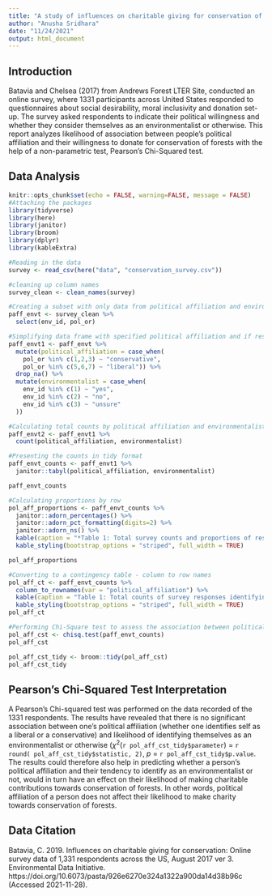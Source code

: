 ```yaml
---
title: "A study of influences on charitable giving for conservation of forests (Aug 2017)"
author: "Anusha Sridhara"
date: "11/24/2021"
output: html_document
---
```


## Introduction

Batavia and Chelsea (2017) from Andrews Forest LTER Site, conducted an online survey, where 1331 participants across United States responded to questionnaires about social desirability, moral inclusivity and donation set-up. The survey asked respondents to indicate their political willingness and whether they consider themselves as an environmentalist or otherwise. This report analyzes likelihood of association between people's political affiliation and their willingness to donate for conservation of forests with the help of a non-parametric test, Pearson's Chi-Squared test.

## Data Analysis
```r
knitr::opts_chunk$set(echo = FALSE, warning=FALSE, message = FALSE)
#Attaching the packages
library(tidyverse)
library(here)
library(janitor)
library(broom)
library(dplyr)
library(kableExtra)
```

```r
#Reading in the data
survey <- read_csv(here("data", "conservation_survey.csv")) 
```

```r
#cleaning up column names
survey_clean <- clean_names(survey)
```

```r
#Creating a subset with only data from political affiliation and environmentalist
paff_envt <- survey_clean %>% 
  select(env_id, pol_or)
```

```r
#Simplifying data frame with specified political affiliation and if respondents are environmentalists or not
paff_envt1 <- paff_envt %>% 
  mutate(political_affiliation = case_when(
    pol_or %in% c(1,2,3) ~ "conservative",
    pol_or %in% c(5,6,7) ~ "liberal")) %>% 
  drop_na() %>% 
  mutate(environmentalist = case_when(
    env_id %in% c(1) ~ "yes",
    env_id %in% c(2) ~ "no",
    env_id %in% c(3) ~ "unsure"
  ))
```


```r
#Calculating total counts by political affiliation and environmentalist
paff_envt2 <- paff_envt1 %>% 
  count(political_affiliation, environmentalist)

#Presenting the counts in tidy format
paff_envt_counts <- paff_envt1 %>% 
  janitor::tabyl(political_affiliation, environmentalist)

paff_envt_counts
```


```r
#Calculating proportions by row
pol_aff_proportions <- paff_envt_counts %>% 
  janitor::adorn_percentages() %>% 
  janitor::adorn_pct_formatting(digits=2) %>% 
  janitor::adorn_ns() %>% 
  kable(caption = "*Table 1: Total survey counts and proportions of responses identifying self as environmentalist by political affiliation*") %>% 
  kable_styling(bootstrap_options = "striped", full_width = TRUE)

pol_aff_proportions
```

```r
#Converting to a contingency table - column to row names
pol_aff_ct <- paff_envt_counts %>% 
  column_to_rownames(var = "political_affiliation") %>% 
  kable(caption = "Table 1: Total counts of survey responses identifying self as environmentalist by political affiliation") %>% 
  kable_styling(bootstrap_options = "striped", full_width = TRUE)
pol_aff_ct
```

```r
#Performing Chi-Square test to assess the association between political affiliation and considering self as an environmentalist
pol_aff_cst <- chisq.test(paff_envt_counts)
pol_aff_cst
```

```r
pol_aff_cst_tidy <- broom::tidy(pol_aff_cst)
pol_aff_cst_tidy
```

## Pearson's Chi-Squared Test Interpretation

A Pearson's Chi-squared test was performed on the data recorded of the 1331 respondents. The results have revealed that there is no significant association between one's political affiliation (whether one identifies self as a liberal or a conservative) and likelihood of identifying themselves as an environmentalist or otherwise ($\chi$^2^(`r pol_aff_cst_tidy$parameter`) = `r round( pol_aff_cst_tidy$statistic, 2)`, *p* = `r pol_aff_cst_tidy$p.value`. The results could therefore also help in predicting whether a person's political affiliation and their tendency to identify as an environmentalist or not, would in turn have an effect on their likelihood of making charitable contributions towards conservation of forests. In other words, political affiliation of a person does not affect their likelihood to make charity towards conservation of forests.


## Data Citation
Batavia, C. 2019. Influences on charitable giving for conservation: Online survey data of 1,331 respondents across the US, August 2017 ver 3. Environmental Data Initiative. https://doi.org/10.6073/pasta/926e6270e324a1322a900da14d38b96c (Accessed 2021-11-28).










